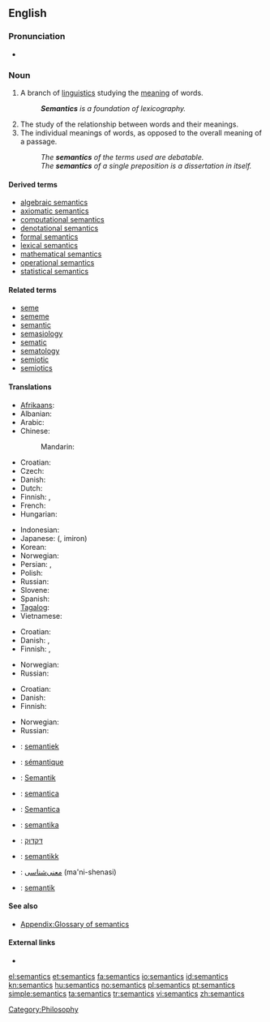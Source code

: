 ==English==
{{wikipedia}}

===Pronunciation===
* {{IPA|/sɪˈmæntɪks/}}

===Noun===
{{en-noun|-}}

# {{linguistics}} A branch of [[linguistics]] studying the [[meaning]] of words.
#: '''''Semantics''' is a foundation of lexicography.''
# The study of the relationship between words and their meanings.
# The individual meanings of words, as opposed to the overall meaning of a passage.
#: ''The '''semantics''' of the terms used are debatable.''
#: ''The '''semantics''' of a single preposition is a dissertation in itself.''

====Derived terms====
* [[algebraic semantics]]
* [[axiomatic semantics]]
* [[computational semantics]]
* [[denotational semantics]]
* [[formal semantics]]
* [[lexical semantics]]
* [[mathematical semantics]]
* [[operational semantics]]
* [[statistical semantics]]

====Related terms====
* [[seme]]
* [[sememe]]
* [[semantic]]
* [[semasiology]]
* [[sematic]]
* [[sematology]]
* [[semiotic]]
* [[semiotics]]

====Translations====
{{trans-top|science of the meaning of words}}
* [[Afrikaans]]: {{t|af|semantiek}}
* Albanian: {{t|sq|semantikë|f}}
* Arabic: {{t|ar|علم المعاني|m|sc=Arab}}
* Chinese:
*: Mandarin: {{t|zh|语义学|tr=yǔyìxué|sc=Hani}}
* Croatian: {{t-|hr|semantika|f}}
* Czech: {{t-|cs|sémantika|f}}
* Danish: {{t|da|semantik|c}}
* Dutch: {{t|nl|semantiek|f}}
* Finnish: {{t-|fi|semantiikka}}, {{t-|fi|merkitysoppi}}
* French: {{t|fr|sémantique|f}}
* Hungarian: {{t|hu|szemantika}}
{{trans-mid}}
* Indonesian: {{t|id|semantik}}
* Japanese: {{Jpan|[[意味論]]}} ({{Jpan|[[いみろん]]}}, imiron)
* Korean: {{t|ko|의미론|tr=uimilon|sc=Kore}}
* Norwegian: {{t+|no|semantikk|m}}
* Persian: {{t|fa|علم معانی|sc=fa-Arab}}, {{t|fa|معنی‌شناسی|sc=fa-Arab}}
* Polish: {{t+|pl|semantyka|f}}
* Russian: {{t|ru|семантика|f|sc=Cyrl|tr=semántika}}
* Slovene: {{t+|sl|pomenoslovje|n}}
* Spanish: {{t+|es|semántica|f}}
* [[Tagalog]]: {{t|tl|semantika}}
* Vietnamese: {{t|vi|ngữ nghĩa học}}
{{trans-bottom}}

{{trans-top|study of the relationship between words and their meanings}}
* Croatian: {{t-|hr|semantika|f}}
* Danish: {{t|da|semantik|c}}, {{t|da|betydningslære|c}}
* Finnish: {{t-|fi|semantiikka}}, {{t-|fi|merkitysoppi}}
{{trans-mid}}
* Norwegian: {{t+|no|semantikk|m}}
* Russian: {{t|ru|семантика|f|sc=Cyrl|tr=semántika}}
{{trans-bottom}}

{{trans-top|individual meanings of words}}
* Croatian: {{t-|hr|semantika|f}}
* Danish: {{t|da|semantik|c}}
* Finnish: {{t-|fi|semantiikka}}
{{trans-mid}}
* Norwegian: {{t+|no|semantikk|m}}
* Russian: {{t|ru|семантика|f|sc=Cyrl|tr=semántika}}
{{trans-bottom}}

{{checktrans-top}}
* {{ttbc|nl}}: [[semantiek]] {{f}}
* {{ttbc|fr}}: [[sémantique]] {{f}}
* {{ttbc|de}}: [[Semantik]] {{f}}
* {{ttbc|ia}}: [[semantica]]
* {{ttbc|it}}: [[Semantica]] {{f}}
* {{ttbc|lt}}: [[semantika]] {{f}}
* {{ttbc|he}}: [[דקדוק]]
* {{ttbc|no}}: [[semantikk]] {{c}}
* {{ttbc|fa}}: [[معنی‌شناسی]] (ma'ni-shenasi)
* {{ttbc|sv}}: [[semantik]] {{c}}
{{trans-bottom}}

====See also====
* [[Appendix:Glossary of semantics]]

====External links====
<!-- Note: absent in Webster 1913 and Century 1911 -->
* {{R:OneLook}}

[[Category:Philosophy]]

[[el:semantics]]
[[et:semantics]]
[[fa:semantics]]
[[io:semantics]]
[[id:semantics]]
[[kn:semantics]]
[[hu:semantics]]
[[no:semantics]]
[[pl:semantics]]
[[pt:semantics]]
[[simple:semantics]]
[[ta:semantics]]
[[tr:semantics]]
[[vi:semantics]]
[[zh:semantics]]